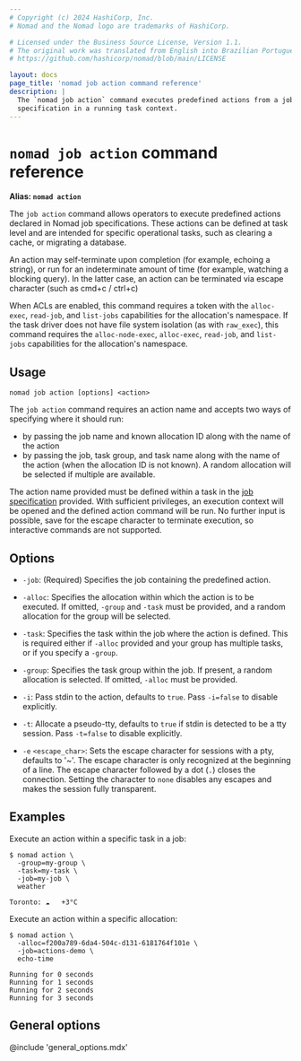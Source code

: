 ```yaml
---
# Copyright (c) 2024 HashiCorp, Inc.
# Nomad and the Nomad logo are trademarks of HashiCorp.

# Licensed under the Business Source License, Version 1.1.
# The original work was translated from English into Brazilian Portuguese.
# https://github.com/hashicorp/nomad/blob/main/LICENSE

layout: docs
page_title: 'nomad job action command reference'
description: |
  The `nomad job action` command executes predefined actions from a job
  specification in a running task context.
---
```


# `nomad job action` command reference

**Alias: `nomad action`**

The `job action` command allows operators to execute predefined actions declared
in Nomad job specifications. These actions can be defined at task level and are
intended for specific operational tasks, such as clearing a cache, or migrating
a database.

An action may self-terminate upon completion (for example, echoing a string),
or run for an indeterminate amount of time (for example, watching a blocking
query). In the latter case, an action can be terminated via escape character
(such as cmd+c / ctrl+c)

When ACLs are enabled, this command requires a token with the `alloc-exec`,
`read-job`, and `list-jobs` capabilities for the allocation's namespace. If
the task driver does not have file system isolation (as with `raw_exec`),
this command requires the `alloc-node-exec`, `alloc-exec`, `read-job`, and
`list-jobs` capabilities for the allocation's namespace.

## Usage

```plaintext
nomad job action [options] <action>
```

The `job action` command requires an action name and accepts two ways of
specifying where it should run:
- by passing the job name and known allocation ID along with the name of the action
- by passing the job, task group, and task name along with the name of the action
(when the allocation ID is not known). A random allocation will be selected if
multiple are available.

The action name provided must be defined within a task in the [job specification]
provided. With sufficient privileges, an execution context will be opened and
the defined action command will be run. No further input is possible, save for
the escape character to terminate execution, so interactive commands are not
supported.

## Options

- `-job`: (Required) Specifies the job containing the predefined action.

- `-alloc`: Specifies the allocation within which the action is to be executed.
  If omitted, `-group` and `-task` must be provided, and a random
  allocation for the group will be selected.

- `-task`: Specifies the task within the job where the action is defined. This
  is required either if `-alloc` provided and your group has multiple tasks,
  or if you specify a `-group`.

- `-group`: Specifies the task group within the job. If present, a random
  allocation is selected. If omitted, `-alloc` must be provided.

- `-i`: Pass stdin to the action, defaults to `true`. Pass `-i=false` to
  disable explicitly.

- `-t`: Allocate a pseudo-tty, defaults to `true` if stdin is detected to be a tty
  session. Pass `-t=false` to disable explicitly.

- `-e` `<escape_char>`: Sets the escape character for sessions with a pty,
  defaults to '~'. The escape character is only recognized at the beginning of a
  line. The escape character followed by a dot (`.`) closes the connection.
  Setting the character to `none` disables any escapes and makes the session
  fully transparent.

## Examples

Execute an action within a specific task in a job:

```shell-session
$ nomad action \
  -group=my-group \
  -task=my-task \
  -job=my-job \
  weather

Toronto: ☁️   +3°C
```

Execute an action within a specific allocation:

```shell-session
$ nomad action \
  -alloc=f200a789-6da4-504c-d131-6181764f101e \
  -job=actions-demo \
  echo-time

Running for 0 seconds
Running for 1 seconds
Running for 2 seconds
Running for 3 seconds
```

## General options

@include 'general_options.mdx'

[job specification]: /nomad/docs/job-specification
